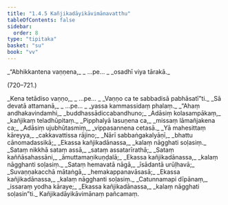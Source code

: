 ```yaml
---
title: "1.4.5 Kañjikadāyikāvimānavatthu"
tableOfContents: false
sidebar:
  order: 8
type: "tipitaka"
basket: "su"
book: "vv"
---
```



<DynamicBreadcrumb />

<Division number="719" book="vv" bookNo="19" page="59">

<Paragraph number="567" type="verses" book="vv">
_“Abhikkantena vaṇṇena,_  
_ …pe… _  
_osadhī viya tārakā._  


(720–721.)
</Paragraph>

<Paragraph number="568" type="verses" book="vv">
_Kena tetādiso vaṇṇo,_  
_ …pe… _  
_Vaṇṇo ca te sabbadisā pabhāsatī”ti._  

</Paragraph>

</Division>
<Division number="722" book="vv" bookNo="19" page="59">

<Paragraph number="569" type="verses" book="vv">
_Sā devatā attamanā,_  
_ …pe… _  
_yassa kammassidaṃ phalaṃ._  

</Paragraph>

</Division>
<Division number="723" book="vv" bookNo="19" page="59">

<Paragraph number="570" type="verses" book="vv">
_“Ahaṃ andhakavindamhi,_  
_buddhassādiccabandhuno;_  
_Adāsiṃ kolasampākaṃ,_  
_kañjikaṃ teladhūpitaṃ._  

</Paragraph>

</Division>
<Division number="724" book="vv" bookNo="19" page="59">

<Paragraph number="571" type="verses" book="vv">
_Pipphalyā lasuṇena ca,_  
_missaṃ lāmañjakena ca;_  
_Adāsiṃ ujubhūtasmiṃ,_  
_vippasannena cetasā._  

</Paragraph>

</Division>
<Division number="725" book="vv" bookNo="19" page="60">

<Paragraph number="572" type="verses" book="vv">
_Yā mahesittaṃ kāreyya,_  
_cakkavattissa rājino;_  
_Nārī sabbaṅgakalyāṇī,_  
_bhattu cānomadassikā;_  
_Ekassa kañjikadānassa,_  
_kalaṃ nāgghati soḷasiṃ._  

</Paragraph>

</Division>
<Division number="726" book="vv" bookNo="19" page="60">

<Paragraph number="573" type="verses" book="vv">
_Sataṃ nikkhā sataṃ assā,_  
_sataṃ assatarīrathā;_  
_Sataṃ kaññāsahassāni,_  
_āmuttamaṇikuṇḍalā;_  
_Ekassa kañjikadānassa,_  
_kalaṃ nāgghanti soḷasiṃ._  

</Paragraph>

</Division>
<Division number="727" book="vv" bookNo="19" page="60">

<Paragraph number="574" type="verses" book="vv">
_Sataṃ hemavatā nāgā,_  
_īsādantā urūḷhavā;_  
_Suvaṇṇakacchā mātaṅgā,_  
_hemakappanavāsasā;_  
_Ekassa kañjikadānassa,_  
_kalaṃ nāgghanti soḷasiṃ._  

</Paragraph>

</Division>
<Division number="728" book="vv" bookNo="19" page="60">

<Paragraph number="575" type="verses" book="vv">
_Catunnamapi dīpānaṃ,_  
_issaraṃ yodha kāraye;_  
_Ekassa kañjikadānassa,_  
_kalaṃ nāgghati soḷasin”ti._  


</Paragraph>
</Division>

<Paragraph number="576" type="center" book="vv">
Kañjikadāyikāvimānaṃ pañcamaṃ.
</Paragraph>